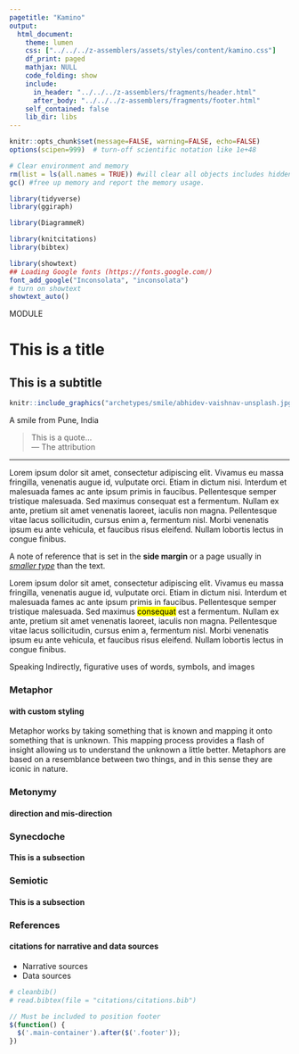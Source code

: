 ```yaml
---
pagetitle: "Kamino"
output: 
  html_document:
    theme: lumen
    css: ["../../../z-assemblers/assets/styles/content/kamino.css"]
    df_print: paged
    mathjax: NULL
    code_folding: show
    include:
      in_header: "../../../z-assemblers/fragments/header.html"
      after_body: "../../../z-assemblers/fragments/footer.html"
    self_contained: false
    lib_dir: libs
---
```


```r

knitr::opts_chunk$set(message=FALSE, warning=FALSE, echo=FALSE)
options(scipen=999)  # turn-off scientific notation like 1e+48

# Clear environment and memory
rm(list = ls(all.names = TRUE)) #will clear all objects includes hidden objects.
gc() #free up memory and report the memory usage.

library(tidyverse)
library(ggiraph)

library(DiagrammeR)

library(knitcitations)
library(bibtex)

library(showtext)
## Loading Google fonts (https://fonts.google.com/)
font_add_google("Inconsolata", "inconsolata")
# turn on showtext
showtext_auto()

```

<div class="activity">
MODULE  
</div>

# This is a title
## This is a subtitle


```r

knitr::include_graphics("archetypes/smile/abhidev-vaishnav-unsplash.jpg", dpi=72)

```

<div class="figure-text">A smile from Pune, India</div>

> This is a quote...\
--- The attribution\

***

Lorem ipsum dolor sit amet, consectetur adipiscing elit. Vivamus eu massa fringilla, venenatis augue id, vulputate orci. Etiam in dictum nisi. Interdum et malesuada fames ac ante ipsum primis in faucibus. Pellentesque semper tristique malesuada. Sed maximus consequat est a fermentum. Nullam ex ante, pretium sit amet venenatis laoreet, iaculis non magna. Pellentesque vitae lacus sollicitudin, cursus enim a, fermentum nisl. Morbi venenatis ipsum eu ante vehicula, et faucibus risus eleifend. Nullam lobortis lectus in congue finibus.

<aside>
<p>A note of reference that is set in the __side margin__ or a page usually in <u>_smaller type_</u> than the text.</p>
</aside>

Lorem ipsum dolor sit amet, consectetur adipiscing elit. Vivamus eu massa fringilla, venenatis augue id, vulputate orci. Etiam in dictum nisi. Interdum et malesuada fames ac ante ipsum primis in faucibus. Pellentesque semper tristique malesuada. Sed maximus <mark>consequat</mark> est a fermentum. Nullam ex ante, pretium sit amet venenatis laoreet, iaculis non magna. Pellentesque vitae lacus sollicitudin, cursus enim a, fermentum nisl. Morbi venenatis ipsum eu ante vehicula, et faucibus risus eleifend. Nullam lobortis lectus in congue finibus.

Speaking Indirectly, figurative uses of words, symbols, and images

### Metaphor
#### with custom styling

Metaphor works by taking something that is known and mapping it onto something that is unknown. This mapping process provides a flash of insight allowing us to understand the unknown a little
better. Metaphors are based on a resemblance between two things, and in this sense they are iconic in nature.


### Metonymy
#### direction and mis-direction



### Synecdoche
#### This is a subsection




### Semiotic
#### This is a subsection




### References
#### citations for narrative and data sources

* Narrative sources
* Data sources

```r

# cleanbib()
# read.bibtex(file = "citations/citations.bib")

```



```js

// Must be included to position footer
$(function() {
  $('.main-container').after($('.footer'));
})

```

